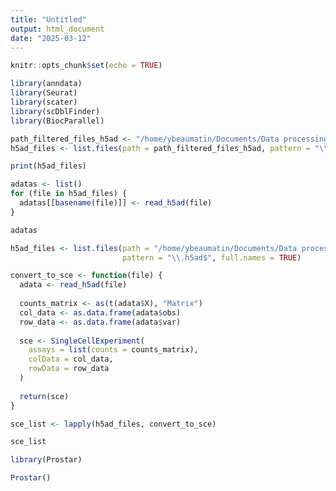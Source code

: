 ```yaml
---
title: "Untitled"
output: html_document
date: "2025-03-12"
---
```


```r
knitr::opts_chunk$set(echo = TRUE)
```


```r
library(anndata)
library(Seurat)
library(scater)
library(scDblFinder)
library(BiocParallel)
```



```r
path_filtered_files_h5ad <- "/home/ybeaumatin/Documents/Data processing pipeline/scP/Output/Formated_data"
h5ad_files <- list.files(path = path_filtered_files_h5ad, pattern = "\\.h5ad$", full.names = TRUE)

```


```r
print(h5ad_files)
```


```r
adatas <- list()
for (file in h5ad_files) {
  adatas[[basename(file)]] <- read_h5ad(file)
}
```


```r
adatas
```

```r
h5ad_files <- list.files(path = "/home/ybeaumatin/Documents/Data processing pipeline/scP/Output/Formated_data",
                         pattern = "\\.h5ad$", full.names = TRUE)

convert_to_sce <- function(file) {
  adata <- read_h5ad(file)
  
  counts_matrix <- as(t(adata$X), "Matrix")  
  col_data <- as.data.frame(adata$obs)  
  row_data <- as.data.frame(adata$var) 
  
  sce <- SingleCellExperiment(
    assays = list(counts = counts_matrix),
    colData = col_data,
    rowData = row_data
  )
  
  return(sce)
}

sce_list <- lapply(h5ad_files, convert_to_sce)

sce_list
```


```r
library(Prostar)
```


```r
Prostar()
```




















































